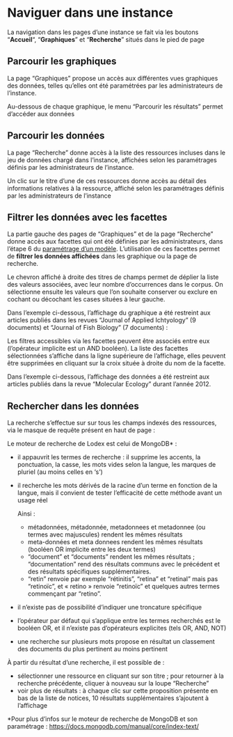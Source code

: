 

# Naviguer dans une instance

La navigation dans les pages d’une instance se fait via les boutons “**Accueil**“,
“**Graphiques**” et “**Recherche**” situés dans le pied de page

<CenteredImage src={navigation} alt="" />

## Parcourir les graphiques

La page “Graphiques” propose un accès aux différentes vues graphiques des données,
telles qu’elles ont été paramétrées par les administrateurs de l’instance.

<CenteredImage src={graphiques} alt="" />

Au-dessous de chaque graphique, le menu “Parcourir les résultats” permet d’accéder aux données

## Parcourir les données

La page “Recherche” donne accès à la liste des ressources incluses dans le jeu de données chargé dans l’instance,
affichées selon les paramétrages définis par les administrateurs de l’instance.

<CenteredImage src={listeRessources} alt="" />

Un clic sur le titre d’une de ces ressources donne accès au détail des informations relatives à la ressource,
affiché selon les paramétrages définis par les administrateurs de l’instance

<CenteredImage src={detailRessources} alt="" />

## Filtrer les données avec les facettes

La partie gauche des pages de “Graphiques” et de la page “Recherche” donne accès aux facettes qui ont été définies par les administrateurs,
dans l’étape 6 du [paramétrage d’un modèle](#).
L’utilisation de ces facettes permet de **filtrer les données affichées** dans les graphique ou la page de recherche.

Le chevron affiché à droite des titres de champs permet de déplier la liste des valeurs associées,
avec leur nombre d’occurrences dans le corpus.
On sélectionne ensuite les valeurs que l’on souhaite conserver ou exclure en cochant ou décochant les cases situées à leur gauche.

<CenteredImage src={facettes} alt="" />

Dans l’exemple ci-dessous,
l’affichage du graphique a été restreint aux articles publiés dans les revues “Journal of Applied Ichtyology” (9 documents)
et “Journal of Fish Biology” (7 documents) :

<CenteredImage src={facettes2} alt="" />

Les filtres accessibles via les facettes peuvent être associés entre eux (l’opérateur implicite est un AND booléen).
La liste des facettes sélectionnées s’affiche dans la ligne supérieure de l’affichage,
elles peuvent être supprimées en cliquant sur la croix située à droite du nom de la facette.

Dans l’exemple ci-dessous,
l’affichage des données a été restreint aux articles publiés dans la revue “Molecular Ecology” durant l’année 2012.

<CenteredImage src={facettes3} alt="" />

## Rechercher dans les données

La recherche s’effectue sur sur tous les champs indexés des ressources, via le masque de requête présent en haut de page :

<CenteredImage src={recherche1} alt="" />

Le moteur de recherche de Lodex est celui de MongoDB* :

- il appauvrit les termes de recherche : il supprime les accents, la ponctuation, la casse,
  les mots vides selon la langue, les marques de pluriel (au moins celles en ‘s’)
- il recherche les mots dérivés de la racine d’un terme en fonction de la langue,
  mais il convient de tester l’efficacité de cette méthode avant un usage réel

  Ainsi :
  - métadonnées, métadonnée, metadonnees et metadonnee (ou termes avec majuscules) rendent les mêmes résultats
  - meta-données et meta donnees rendent les mêmes résultats (booléen OR implicite entre les deux termes)
  - “document” et “documents” rendent les mêmes résultats ;
    “documentation” rend des résultats communs avec le précédent et des résultats spécifiques supplémentaires.
  - “retin” renvoie par exemple “rétinitis”, “retina” et “retinal” mais pas “retinoïc”,
    et « retino » renvoie “retinoïc” et quelques autres termes commençant par “retino”.

- il n’existe pas de possibilité d’indiquer une troncature spécifique
- l’opérateur par défaut qui s’applique entre les termes recherchés est le booléen OR,
  et il n’existe pas d’opérateurs explicites (tels OR, AND, NOT)
- une recherche sur plusieurs mots propose en résultat un classement des documents du plus pertinent au moins pertinent

À partir du résultat d’une recherche, il est possible de :

- sélectionner une ressource en cliquant sur son titre ; pour retourner à la recherche précédente,
  cliquer à nouveau sur la loupe “Recherche”
- voir plus de résultats : à chaque clic sur cette proposition présente en bas de la liste de notices,
  10 résultats supplémentaires s’ajoutent à l’affichage

*Pour plus d’infos sur le moteur de recherche de MongoDB et son paramétrage : https://docs.mongodb.com/manual/core/index-text/
